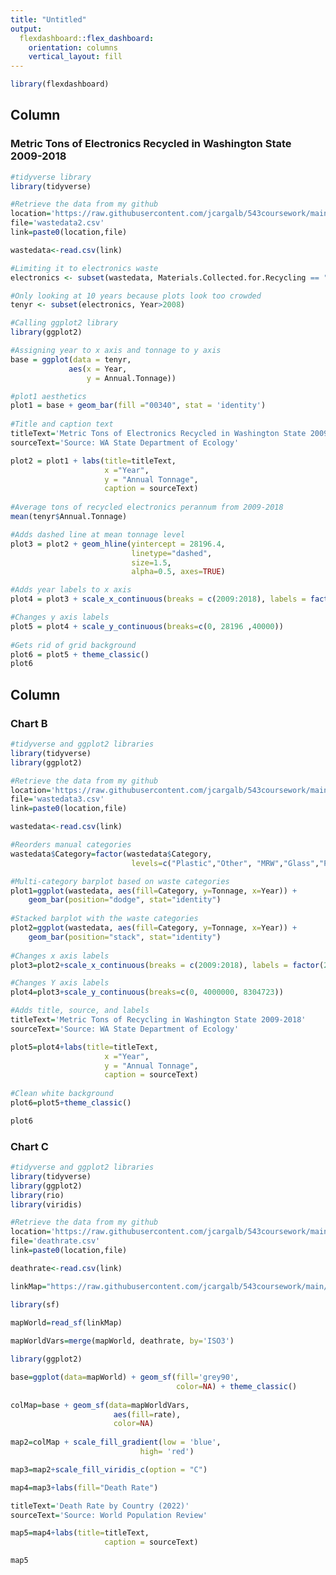 ```yaml
---
title: "Untitled"
output: 
  flexdashboard::flex_dashboard:
    orientation: columns
    vertical_layout: fill
---
```


```r
library(flexdashboard)
```

Column {data-width=650}
-----------------------------------------------------------------------

### Metric Tons of Electronics Recycled in Washington State 2009-2018

```r
#tidyverse library
library(tidyverse)

#Retrieve the data from my github
location='https://raw.githubusercontent.com/jcargalb/543coursework/main/'
file='wastedata2.csv'
link=paste0(location,file)

wastedata<-read.csv(link)

#Limiting it to electronics waste
electronics <- subset(wastedata, Materials.Collected.for.Recycling == "Electronics", -Category)

#Only looking at 10 years because plots look too crowded
tenyr <- subset(electronics, Year>2008)

#Calling ggplot2 library
library(ggplot2)

#Assigning year to x axis and tonnage to y axis
base = ggplot(data = tenyr, 
             aes(x = Year,
                 y = Annual.Tonnage))

#plot1 aesthetics				 
plot1 = base + geom_bar(fill ="00340", stat = 'identity')
						
#Title and caption text
titleText='Metric Tons of Electronics Recycled in Washington State 2009-2018'
sourceText='Source: WA State Department of Ecology'

plot2 = plot1 + labs(title=titleText,
                     x ="Year", 
                     y = "Annual Tonnage",
                     caption = sourceText)
					 
#Average tons of recycled electronics perannum from 2009-2018
mean(tenyr$Annual.Tonnage)

#Adds dashed line at mean tonnage level
plot3 = plot2 + geom_hline(yintercept = 28196.4,
                           linetype="dashed", 
                           size=1.5,
                           alpha=0.5, axes=TRUE)

#Adds year labels to x axis
plot4 = plot3 + scale_x_continuous(breaks = c(2009:2018), labels = factor(2009:2018))

#Changes y axis labels
plot5 = plot4 + scale_y_continuous(breaks=c(0, 28196 ,40000))
                                   
#Gets rid of grid background
plot6 = plot5 + theme_classic()
plot6
```

Column {data-width=350}
-----------------------------------------------------------------------

### Chart B

```r
#tidyverse and ggplot2 libraries
library(tidyverse)
library(ggplot2)

#Retrieve the data from my github
location='https://raw.githubusercontent.com/jcargalb/543coursework/main/'
file='wastedata3.csv'
link=paste0(location,file)

wastedata<-read.csv(link)

#Reorders manual categories
wastedata$Category=factor(wastedata$Category,
                           levels=c("Plastic","Other", "MRW","Glass","Paper", "Organics", "Metal", "C&D"))

#Multi-category barplot based on waste categories
plot1=ggplot(wastedata, aes(fill=Category, y=Tonnage, x=Year)) + 
    geom_bar(position="dodge", stat="identity")
    
#Stacked barplot with the waste categories
plot2=ggplot(wastedata, aes(fill=Category, y=Tonnage, x=Year)) + 
    geom_bar(position="stack", stat="identity")
    
#Changes x axis labels
plot3=plot2+scale_x_continuous(breaks = c(2009:2018), labels = factor(2009:2018))

#Changes Y axis labels
plot4=plot3+scale_y_continuous(breaks=c(0, 4000000, 8304723))

#Adds title, source, and labels
titleText='Metric Tons of Recycling in Washington State 2009-2018'
sourceText='Source: WA State Department of Ecology'

plot5=plot4+labs(title=titleText,
                     x ="Year", 
                     y = "Annual Tonnage",
                     caption = sourceText)
            
#Clean white background
plot6=plot5+theme_classic()

plot6
```

### Chart C

```r
#tidyverse and ggplot2 libraries
library(tidyverse)
library(ggplot2)
library(rio)
library(viridis)

#Retrieve the data from my github
location='https://raw.githubusercontent.com/jcargalb/543coursework/main/'
file='deathrate.csv'
link=paste0(location,file)

deathrate<-read.csv(link)

linkMap="https://raw.githubusercontent.com/jcargalb/543coursework/main/worldMap.geojson" 

library(sf)
                           
mapWorld=read_sf(linkMap)

mapWorldVars=merge(mapWorld, deathrate, by='ISO3')

library(ggplot2)

base=ggplot(data=mapWorld) + geom_sf(fill='grey90',
                                     color=NA) + theme_classic()
                                     
colMap=base + geom_sf(data=mapWorldVars,
                       aes(fill=rate),
                       color=NA)
                       
map2=colMap + scale_fill_gradient(low = 'blue',
                             high= 'red')

map3=map2+scale_fill_viridis_c(option = "C")

map4=map3+labs(fill="Death Rate")

titleText='Death Rate by Country (2022)'
sourceText='Source: World Population Review'

map5=map4+labs(title=titleText,
                     caption = sourceText)

map5
```

